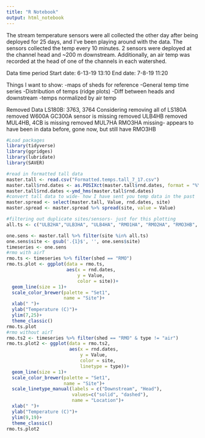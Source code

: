 ```yaml
---
title: "R Notebook"
output: html_notebook
---
```


The stream temperature sensors were all collected the other day after being deployed for 25 days, and I've been playing around with the data. The sensors collected the temp every 10 minutes. 2 sensors were deployed at the channel head and ~200 m downstream. Additionally, an air temp was recorded at the head of one of the channels in each watershed.

Data time period
Start date: 6-13-19 13:10
End date: 7-8-19 11:20

Things I want to show:
  -maps of sheds for reference
  -General temp time series
  -Distribution of temps (ridge plots)
  -Diff between heads and downstream
  -temps normalized by air temp

Removed Data
  LS180B: 3763, 3764
  Considering removing all of LS180A
  removed W600A
  GC300A sensor is missing
  removed ULB4HB
  removed MUL4HB, 4CB is missing
  removed MUL7HA
  RMO3HA missing- appears to have been in data before, gone now, but still have RMO3HB

```r
#Load packages
library(tidyverse)
library(ggridges)
library(lubridate)
library(SAVER)
```

```r
#read in formatted tall data
master.tall <- read.csv("Formatted.temps.tall_7_17.csv")
master.tall$rnd.dates <- as.POSIXct(master.tall$rnd.dates, format = "%Y-%M-%d %H:%M:%S")
master.tall$rnd.dates <-ymd_hms(master.tall$rnd.dates)
#convert tall data to wide- how I have sent you temp data in the past
master.spread <- select(master.tall, Value, rnd.dates, site)
master.spread <- master.spread %>% spread(site, value = Value)
```

```r
#filtering out duplicate sites/sensors- just for this plotting
all.ts <- c("ULB2HA","ULB3HA", "ULB4HA", "RMO1HA", "RMO2HA", "RMO3HB", "MUL2HA",  "MUL4HB",  "MUL7HB", "W600B", "GC300B", "LS180B","ULB2CB", "ULB3CB", "ULB4CA", "RMO1CB",  "RMO2CB",  "RMO3CB", "MUL2CB", "MUL4CA",  "MUL7CA", "W400A", "GC100B",  "LS0B", "MULAir", "GGAir", "RMOAir", "ULBAir")

one.sens <- master.tall %>% filter(site %in% all.ts)
one.sens$site <- gsub('.{1}$', '', one.sens$site)
timeseries <- one.sens
#rmo with airT
rmo.ts <- timeseries %>% filter(shed == "RMO")
rmo.ts.plot <- ggplot(data = rmo.ts, 
                      aes(x = rnd.dates,
                          y = Value,
                          color = site))+
  geom_line(size = 1)+
  scale_color_brewer(palette = "Set1",
                     name = "Site")+
  xlab(" ")+
  ylab("Temperature (C)")+
  ylim(7,25)+
  theme_classic()
rmo.ts.plot
#rmo without airT
rmo.ts2 <- timeseries %>% filter(shed == "RMO" & type != "air")
rmo.ts.plot2 <- ggplot(data = rmo.ts2,
                       aes(x = rnd.dates,
                           y = Value,
                           color = site,
                           linetype = type))+
  geom_line(size = 1)+
  scale_color_brewer(palette = "Set1",
                     name = "Site")+
  scale_linetype_manual(labels = c("Downstream", "Head"),
                        values=c("solid", "dashed"),
                        name = "Location")+
  xlab(" ")+
  ylab("Temperature (C)")+
  ylim(9,19)+
  theme_classic()
rmo.ts.plot2
```

